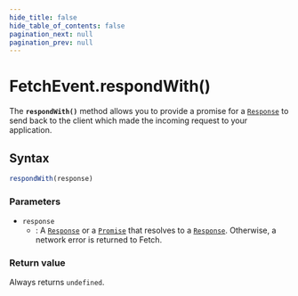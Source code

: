 ```yaml
---
hide_title: false
hide_table_of_contents: false
pagination_next: null
pagination_prev: null
---
```

# FetchEvent.respondWith()

The **`respondWith()`** method allows you to provide a promise for a [`Response`](../../Response/Response.mdx) to send back to the client which made the incoming request to your application.

## Syntax

```js
respondWith(response)
```

### Parameters

- `response`
  - : A [`Response`](../../Response/Response.mdx) or a [`Promise`](../../Promise/Promise.mdx) that resolves to a
    [`Response`](../../Response/Response.mdx). Otherwise, a network error is returned to Fetch.

### Return value

Always returns `undefined`.
